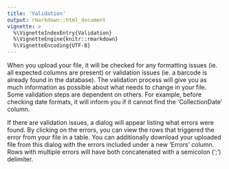 ```yaml
---
title: 'Validation'
output: rmarkdown::html_document
vignette: >
  %\VignetteIndexEntry{Validation}
  %\VignetteEngine{knitr::rmarkdown}
  %\VignetteEncoding{UTF-8}
---
```


When you upload your file, it will be checked for any formatting issues
(ie. all expected columns are present) or validation issues (ie. a
barcode is already found in the database). The validation process will
give you as much information as possible about what needs to change in
your file. Some validation steps are dependent on others. For example,
before checking date formats, it will inform you if it cannot find the
'CollectionDate' column.

If there are validation issues, a dialog will appear listing what errors
were found. By clicking on the errors, you can view the rows that
triggered the error from your file in a table. You can additionally
download your uploaded file from this dialog with the errors included
under a new 'Errors' column. Rows with multiple errors will have both
concatenated with a semicolon (';') delimiter.


